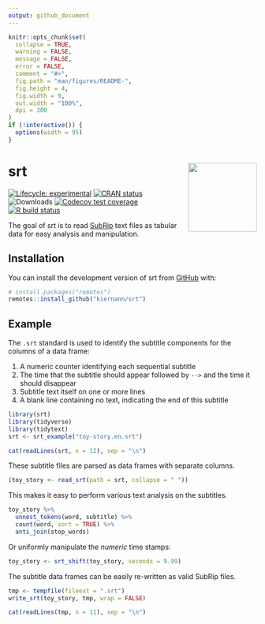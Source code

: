 ```yaml
---
output: github_document
---
```


<!-- README.md is generated from README.Rmd. Please edit that file -->

```r
knitr::opts_chunk$set(
  collapse = TRUE,
  warning = FALSE,
  message = FALSE,
  error = FALSE,
  comment = "#>",
  fig.path = "man/figures/README-",
  fig.height = 4,
  fig.width = 9,
  out.width = "100%",
  dpi = 300
)
if (!interactive()) {
  options(width = 95)
}
```

# srt <img src='man/figures/logo.png' align="right" height="139" />

<!-- badges: start -->
[![Lifecycle: experimental][life_badge]][life_link]
[![CRAN status][cran_badge]][cran_link]
![Downloads][dl_badge]
[![Codecov test coverage][cov_badge]][cov_link]
[![R build status][ga_badge]][ga_link]
<!-- badges: end -->

The goal of srt is to read [SubRip][wiki] text files as tabular data for easy
analysis and manipulation.

## Installation

You can install the development version of srt from [GitHub][gh] with:

```r
# install.packages("remotes")
remotes::install_github("kiernann/srt")
```

## Example

The `.srt` standard is used to identify the subtitle components for the columns
of a data frame:

1. A numeric counter identifying each sequential subtitle
2. The time that the subtitle should appear followed by `-->` and the time it
should disappear
3. Subtitle text itself on one or more lines
4. A blank line containing no text, indicating the end of this subtitle

```r
library(srt)
library(tidyverse)
library(tidytext)
srt <- srt_example("toy-story.en.srt")
```

```r
cat(readLines(srt, n = 12), sep = "\n")
```

These subtitle files are parsed as data frames with separate columns.

```r
(toy_story <- read_srt(path = srt, collapse = " "))
```

This makes it easy to perform various text analysis on the subtitles.

```r
toy_story %>% 
  unnest_tokens(word, subtitle) %>% 
  count(word, sort = TRUE) %>% 
  anti_join(stop_words)
```

Or uniformly manipulate the _numeric_ time stamps:

```r
toy_story <- srt_shift(toy_story, seconds = 9.99)
```

The subtitle data frames can be easily re-written as valid SubRip files.

```r
tmp <- tempfile(fileext = ".srt")
write_srt(toy_story, tmp, wrap = FALSE)
```

```r
cat(readLines(tmp, n = 11), sep = "\n")
```

<!-- refs: start -->
[life_badge]: https://img.shields.io/badge/lifecycle-experimental-orange.svg
[life_link]: https://www.tidyverse.org/lifecycle/#experimental
[cran_badge]: https://www.r-pkg.org/badges/version/srt
[cran_link]: https://CRAN.R-project.org/package=srt
[dl_badge]: https://cranlogs.r-pkg.org/badges/grand-total/srt
[ga_badge]: https://github.com/kiernann/srt/workflows/R-CMD-check/badge.svg
[ga_link]: https://github.com/kiernann/srt/actions
[cov_badge]: https://codecov.io/gh/kiernann/srt/branch/master/graph/badge.svg
[cov_link]: https://codecov.io/gh/kiernann/srt?branch=master
[gh]: https://github.com/kiernann/srt
[wiki]: https://en.wikipedia.org/wiki/SubRip
<!-- refs: end -->

